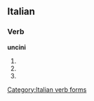 ==Italian==

===Verb===
'''uncini'''

# {{form of|[[second-person|Second-person]] [[singular]] [[present tense]]|[[uncinare#Italian|uncinare]]|lang=Italian}}
# {{form of|[[first-person|First-person]] singular, second-person singular and [[third-person]] singular [[present subjunctive]]|uncinare#Italian|uncinare|lang=Italian}}
# {{form of|Third-person singular [[imperative]]|uncinare#Italian|uncinare|lang=Italian}}

[[Category:Italian verb forms]]